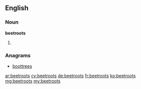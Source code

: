 ==English==

===Noun===
'''beetroots'''

# {{plural of|beetroot}}

===Anagrams===
* [[boottrees#English|boottrees]]

[[ar:beetroots]]
[[cy:beetroots]]
[[de:beetroots]]
[[fr:beetroots]]
[[ko:beetroots]]
[[mg:beetroots]]
[[my:beetroots]]